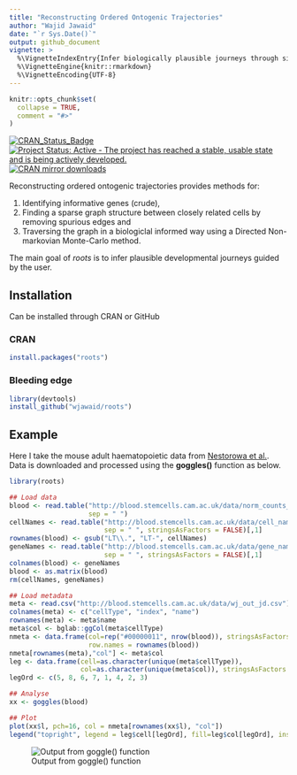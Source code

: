 ```yaml
---
title: "Reconstructing Ordered Ontogenic Trajectories"
author: "Wajid Jawaid"
date: "`r Sys.Date()`"
output: github_document
vignette: >
  %\VignetteIndexEntry{Infer biologically plausible journeys through single cell data}
  %\VignetteEngine{knitr::rmarkdown}
  %\VignetteEncoding{UTF-8}
---
```


<!-- README.md is generated from README.Rmd. Please edit that file -->

```r
knitr::opts_chunk$set(
  collapse = TRUE,
  comment = "#>"
)
```

[![CRAN_Status_Badge](http://www.r-pkg.org/badges/version/roots)](https://cran.r-project.org/package=roots) [![Project Status: Active - The project has reached a stable, usable state and is being actively developed.](http://www.repostatus.org/badges/latest/active.svg)](http://www.repostatus.org/#active) [![CRAN mirror downloads](http://cranlogs.r-pkg.org/badges/roots)](https://cran.r-project.org/package=roots/)

Reconstructing ordered ontogenic trajectories provides methods for:

1. Identifying informative genes (crude),
2. Finding a sparse graph structure between closely related cells by removing spurious edges and
3. Traversing the graph in a biologiclal informed way using a Directed Non-markovian Monte-Carlo method.

The main goal of *roots* is to infer plausible developmental journeys guided by the user.

## Installation
Can be installed through CRAN or GitHub

### CRAN
```r
install.packages("roots")
```

### Bleeding edge
```r
library(devtools)
install_github("wjawaid/roots")
``` 

## Example

Here I take the mouse adult haematopoietic data from [Nestorowa et al.](http://www.bloodjournal.org/content/early/2016/06/30/blood-2016-05-716480). Data is downloaded and processed using the **goggles()** function as below.

```r
library(roots)

## Load data
blood <- read.table("http://blood.stemcells.cam.ac.uk/data/norm_counts_nestorowa_data.txt",
                    sep = " ")
cellNames <- read.table("http://blood.stemcells.cam.ac.uk/data/cell_names_nestorowa_data.txt",
                        sep = " ", stringsAsFactors = FALSE)[,1]
rownames(blood) <- gsub("LT\\.", "LT-", cellNames)
geneNames <- read.table("http://blood.stemcells.cam.ac.uk/data/gene_names_nestorowa_data.txt",
                        sep = " ", stringsAsFactors = FALSE)[,1]
colnames(blood) <- geneNames
blood <- as.matrix(blood)
rm(cellNames, geneNames)

## Load metadata
meta <- read.csv("http://blood.stemcells.cam.ac.uk/data/wj_out_jd.csv")
colnames(meta) <- c("cellType", "index", "name")
rownames(meta) <- meta$name
meta$col <- bglab::ggCol(meta$cellType)
nmeta <- data.frame(col=rep("#00000011", nrow(blood)), stringsAsFactors = FALSE,
                    row.names = rownames(blood))
nmeta[rownames(meta),"col"] <- meta$col
leg <- data.frame(cell=as.character(unique(meta$cellType)),
                  col=as.character(unique(meta$col)), stringsAsFactors = FALSE)
legOrd <- c(5, 8, 6, 7, 1, 4, 2, 3)

## Analyse
xx <- goggles(blood)

## Plot
plot(xx$l, pch=16, col = nmeta[rownames(xx$l), "col"])
legend("topright", legend = leg$cell[legOrd], fill=leg$col[legOrd], inset=0.02)

```

![Output from goggle() function](./vignettes/example.png)

